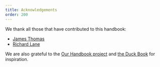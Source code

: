 ```yaml
---
title: Acknowledgements
order: 200
---
```


We thank all those that have contributed to this handbook:

- [James Thomas](https://github.com/jatonline)
- [Richard Lane](https://github.com/richard-lane)

We are also grateful to the [Our Handbook project](https://very-good-science.github.io/our-handbook/) and [the Duck Book](https://best-practice-and-impact.github.io/qa-of-code-guidance/) for inspiration.